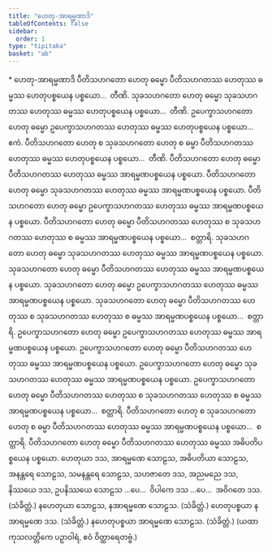 ```yaml
---
title: "ဟေတု-အာရမ္မဏာဒိ"
tableOfContents: false
sidebar:
  order: 1
type: "tipitaka"
basket: "ab"
---
```



<DynamicBreadcrumb />

<Paragraph type="center">
* ဟေတု-အာရမ္မဏာဒိ
</Paragraph>

<Division number="104">

<Paragraph number="351">
ပီတိသဟဂတော ဟေတု ဓမ္မော ပီတိသဟဂတဿ ဟေတုဿ ဓမ္မဿ ဟေတုပစ္စယေန ပစ္စယော…  တီဏိ.
</Paragraph>

<Paragraph number="352">
သုခသဟဂတော ဟေတု ဓမ္မော သုခသဟဂတဿ ဟေတုဿ ဓမ္မဿ ဟေတုပစ္စယေန ပစ္စယော…  တီဏိ.
</Paragraph>

<Paragraph number="353">
ဥပေက္ခာသဟဂတော ဟေတု ဓမ္မော ဥပေက္ခာသဟဂတဿ ဟေတုဿ ဓမ္မဿ ဟေတုပစ္စယေန ပစ္စယော…  ဧကံ.
</Paragraph>

<Paragraph number="354">
ပီတိသဟဂတော ဟေတု စ သုခသဟဂတော ဟေတု စ ဓမ္မာ ပီတိသဟဂတဿ ဟေတုဿ ဓမ္မဿ ဟေတုပစ္စယေန ပစ္စယော…  တီဏိ.
</Paragraph>

</Division>
<Division number="105">

<Paragraph number="355">
ပီတိသဟဂတော ဟေတု ဓမ္မော ပီတိသဟဂတဿ ဟေတုဿ ဓမ္မဿ အာရမ္မဏပစ္စယေန ပစ္စယော. ပီတိသဟဂတော ဟေတု ဓမ္မော သုခသဟဂတဿ ဟေတုဿ ဓမ္မဿ အာရမ္မဏပစ္စယေန ပစ္စယော. ပီတိသဟဂတော ဟေတု ဓမ္မော ဥပေက္ခာသဟဂတဿ ဟေတုဿ ဓမ္မဿ အာရမ္မဏပစ္စယေန ပစ္စယော. ပီတိသဟဂတော ဟေတု ဓမ္မော ပီတိသဟဂတဿ ဟေတုဿ စ သုခသဟဂတဿ ဟေတုဿ စ ဓမ္မဿ အာရမ္မဏပစ္စယေန ပစ္စယော…  စတ္တာရိ.
</Paragraph>

<Paragraph number="356">
သုခသဟဂတော ဟေတု ဓမ္မော သုခသဟဂတဿ ဟေတုဿ ဓမ္မဿ အာရမ္မဏပစ္စယေန ပစ္စယော. သုခသဟဂတော ဟေတု ဓမ္မော ပီတိသဟဂတဿ ဟေတုဿ ဓမ္မဿ အာရမ္မဏပစ္စယေန ပစ္စယော. သုခသဟဂတော ဟေတု ဓမ္မော ဥပေက္ခာသဟဂတဿ ဟေတုဿ ဓမ္မဿ အာရမ္မဏပစ္စယေန ပစ္စယော. သုခသဟဂတော ဟေတု ဓမ္မော ပီတိသဟဂတဿ ဟေတုဿ စ သုခသဟဂတဿ ဟေတုဿ စ ဓမ္မဿ အာရမ္မဏပစ္စယေန ပစ္စယော…  စတ္တာရိ.
</Paragraph>

<Paragraph number="357">
ဥပေက္ခာသဟဂတော ဟေတု ဓမ္မော ဥပေက္ခာသဟဂတဿ ဟေတုဿ ဓမ္မဿ အာရမ္မဏပစ္စယေန ပစ္စယော. ဥပေက္ခာသဟဂတော ဟေတု ဓမ္မော ပီတိသဟဂတဿ ဟေတုဿ ဓမ္မဿ အာရမ္မဏပစ္စယေန ပစ္စယော. ဥပေက္ခာသဟဂတော ဟေတု ဓမ္မော သုခသဟဂတဿ ဟေတုဿ ဓမ္မဿ အာရမ္မဏပစ္စယေန ပစ္စယော. ဥပေက္ခာသဟဂတော ဟေတု ဓမ္မော ပီတိသဟဂတဿ ဟေတုဿ စ သုခသဟဂတဿ ဟေတုဿ စ ဓမ္မဿ အာရမ္မဏပစ္စယေန ပစ္စယော…  စတ္တာရိ.
</Paragraph>

<Paragraph number="358">
ပီတိသဟဂတော ဟေတု စ သုခသဟဂတော ဟေတု စ ဓမ္မာ ပီတိသဟဂတဿ ဟေတုဿ ဓမ္မဿ အာရမ္မဏပစ္စယေန ပစ္စယော…  စတ္တာရိ.
</Paragraph>

<Paragraph number="359">
ပီတိသဟဂတော ဟေတု ဓမ္မော ပီတိသဟဂတဿ ဟေတုဿ ဓမ္မဿ အဓိပတိပစ္စယေန ပစ္စယော.
</Paragraph>

</Division>
<Division number="106">

<Paragraph number="360">
ဟေတုယာ ဒသ, အာရမ္မဏေ သောဠသ, အဓိပတိယာ သောဠသ, အနန္တရေ သောဠသ, သမနန္တရေ သောဠသ, သဟဇာတေ ဒသ, အညမညေ ဒသ, နိဿယေ ဒသ, ဥပနိဿယေ သောဠသ …ပေ…  ဝိပါကေ ဒသ …ပေ…  အဝိဂတေ ဒသ. (သံခိတ္တံ.)
</Paragraph>

<Paragraph number="361">
နဟေတုယာ သောဠသ, နအာရမ္မဏေ သောဠသ. (သံခိတ္တံ.)
</Paragraph>

<Paragraph number="362">
ဟေတုပစ္စယာ နအာရမ္မဏေ ဒသ. (သံခိတ္တံ.)
</Paragraph>

<Paragraph number="363">
နဟေတုပစ္စယာ အာရမ္မဏေ သောဠသ. (သံခိတ္တံ.)
</Paragraph>

<Paragraph number="364">
(ယထာ ကုသလတ္တိကေ ပဉှာဝါရံ, ဧဝံ ဝိတ္ထာရေတဗ္ဗံ.)
</Paragraph>
</Division>